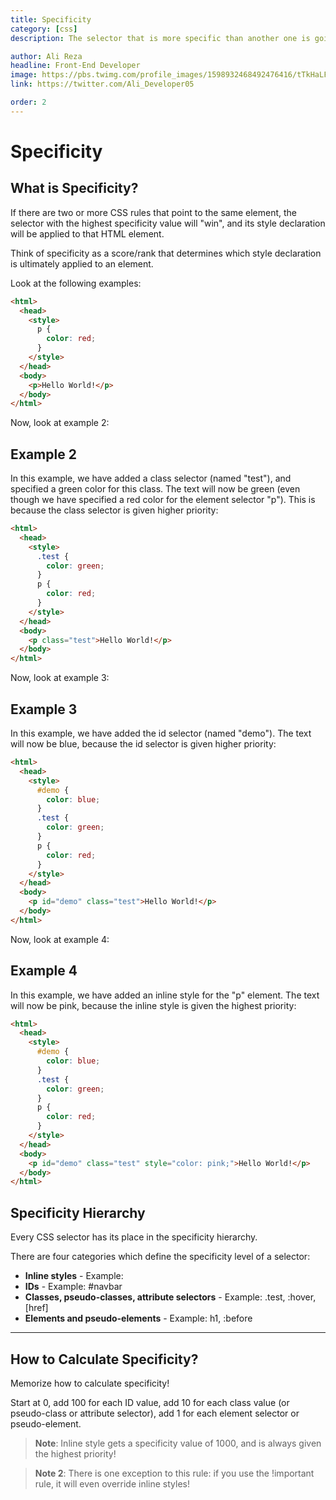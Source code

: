 ```yaml
---
title: Specificity
category: [css]
description: The selector that is more specific than another one is going to win. (id, class, tag)

author: Ali Reza
headline: Front-End Developer
image: https://pbs.twimg.com/profile_images/1598932468492476416/tTkHaLF7_400x400.jpg
link: https://twitter.com/Ali_Developer05

order: 2
---
```


# Specificity

## What is Specificity?

If there are two or more CSS rules that point to the same element, the selector with the highest specificity value will "win", and its style declaration will be applied to that HTML element.

Think of specificity as a score/rank that determines which style declaration is ultimately applied to an element.

Look at the following examples:

```html index.html
<html>
  <head>
    <style>
      p {
        color: red;
      }
    </style>
  </head>
  <body>
    <p>Hello World!</p>
  </body>
</html>
```

Now, look at example 2:

## Example 2

In this example, we have added a class selector (named "test"), and specified a green color for this class. The text will now be green (even though we have specified a red color for the element selector "p"). This is because the class selector is given higher priority:

```html
<html>
  <head>
    <style>
      .test {
        color: green;
      }
      p {
        color: red;
      }
    </style>
  </head>
  <body>
    <p class="test">Hello World!</p>
  </body>
</html>
```

Now, look at example 3:

## Example 3

In this example, we have added the id selector (named "demo"). The text will now be blue, because the id selector is given higher priority:

```html
<html>
  <head>
    <style>
      #demo {
        color: blue;
      }
      .test {
        color: green;
      }
      p {
        color: red;
      }
    </style>
  </head>
  <body>
    <p id="demo" class="test">Hello World!</p>
  </body>
</html>
```

Now, look at example 4:

## Example 4

In this example, we have added an inline style for the "p" element. The text will now be pink, because the inline style is given the highest priority:

```html
<html>
  <head>
    <style>
      #demo {
        color: blue;
      }
      .test {
        color: green;
      }
      p {
        color: red;
      }
    </style>
  </head>
  <body>
    <p id="demo" class="test" style="color: pink;">Hello World!</p>
  </body>
</html>
```

## Specificity Hierarchy

Every CSS selector has its place in the specificity hierarchy.

There are four categories which define the specificity level of a selector:

- **Inline styles** - Example:
- **IDs** - Example: #navbar
- **Classes, pseudo-classes, attribute selectors** - Example: .test, :hover, [href]
- **Elements and pseudo-elements** - Example: h1, :before

<hr />

## How to Calculate Specificity?

Memorize how to calculate specificity!

Start at 0, add 100 for each ID value, add 10 for each class value (or pseudo-class or attribute selector), add 1 for each element selector or pseudo-element.

> **Note**: Inline style gets a specificity value of 1000, and is always given the highest priority!

> **Note 2**: There is one exception to this rule: if you use the !important rule, it will even override inline styles!

<Author
  name="Ali Reza"
  headline="Front-End Developer"
  image="https://pbs.twimg.com/profile_images/1598932468492476416/tTkHaLF7_400x400.jpg"
  link="https://twitter.com/Ali_Developer05"
/>
